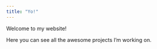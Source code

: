 ```yaml
---
title: "Yo!"
---
```


Welcome to my website! 

Here you can see all the awesome projects I'm working on.